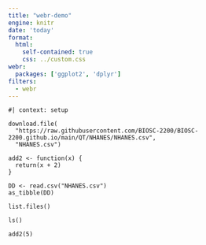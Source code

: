 ```yaml
---
title: "webr-demo"
engine: knitr
date: 'today'
format: 
  html: 
    self-contained: true
    css: ../custom.css
webr: 
  packages: ['ggplot2', 'dplyr']
filters: 
  - webr
---
```



```webr-r
#| context: setup

download.file(
  "https://raw.githubusercontent.com/BIOSC-2200/BIOSC-2200.github.io/main/QT/NHANES/NHANES.csv",
  "NHANES.csv")

add2 <- function(x) {
  return(x + 2)
}
```

```webr-r
DD <- read.csv("NHANES.csv")
as_tibble(DD)
```

```webr-r
list.files()
```

```webr-r
ls()
```


```webr-r
add2(5)
```

